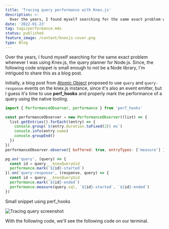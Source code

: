 ```yaml
---
title: 'Tracing query performance with Knex.js'
description: >-
  Over the years, I found myself searching for the same exact problem whenever I was using Knex.js, the query planner for Node.js.
date: '2022-01-23'
tag: tags/performance.mdx
status: published
feature_image: /content/knexjs-cover.png
type: Blog
---
```


Over the years, I found myself searching for the same exact problem whenever I was using Knex.js, the query planner for Node.js. Since, the following code snippet is small enough to not be a Node library, I'm intrigued to share this as a blog post.

Initially, a blog post from [Atomic Object](https://spin.atomicobject.com/2017/03/27/timing-queries-knexjs-nodejs/) proposed to use `query` and `query-response` events on the knex.js instance, since it's also an event emitter, but I guess it's time to use **perf\_hooks** and properly mark the performance of a query using the native tooling.

```javascript
import { PerformanceObserver, performance } from 'perf_hooks'

const performanceObserver = new PerformanceObserver((list) => {
  list.getEntries().forEach((entry) => {
    console.group(`${entry.duration.toFixed(2)} ms`)
    console.info(entry.name)
    console.groupEnd()
  })
})
performanceObserver.observe({ buffered: true, entryTypes: ['measure'] })

pg.on('query', (query) => {
  const id = query.__knexQueryUid
  performance.mark(`${id}-started`)
}).on('query-response', (response, query) => {
  const id = query.__knexQueryUid
  performance.mark(`${id}-ended`)
  performance.measure(query.sql, `${id}-started`, `${id}-ended`)
})
```

Small snippet using perf_hooks

![Tracing query screenshot](/content/tracing-query-screenshot.png)

With the following code, we'll see the following code on our terminal.
